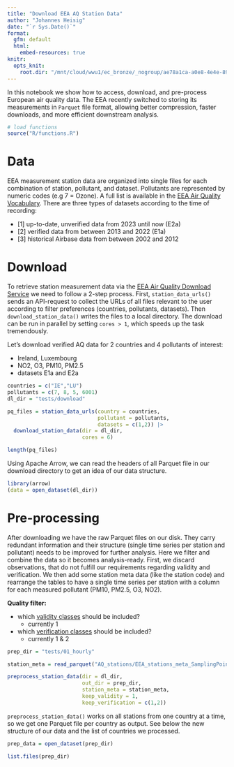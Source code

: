 ```yaml
---
title: "Download EEA AQ Station Data"
author: "Johannes Heisig"
date: "`r Sys.Date()`"
format: 
  gfm: default
  html: 
    embed-resources: true
knitr:
  opts_knit:
    root.dir: "/mnt/cloud/wwu1/ec_bronze/_nogroup/ae78a1ca-a0e8-4e4e-8992-69c34947db65/UseCase_AIRCON"
---
```


In this notebook we show how to access, download, and pre-process European air quality data. The EEA recently switched to storing its measurements in `Parquet` file format, allowing better compression, faster downloads, and more efficient downstream analysis.

```r
# load functions
source("R/functions.R")
```

# Data

EEA measurement station data are organized into single files for each combination of station, pollutant, and dataset. Pollutants are represented by numeric codes (e.g 7 = Ozone). A full list is available in the [EEA Air Quality Vocabulary](https://dd.eionet.europa.eu/vocabulary/aq/pollutant/view). There are three types of datasets according to the time of recording: 

- [1] up-to-date, unverified data from 2023 until now (E2a)
- [2] verified data from between 2013 and 2022 (E1a)
- [3] historical Airbase data from between 2002 and 2012

# Download

To retrieve station measurement data via the [EEA Air Quality Download Service](https://eeadmz1-downloads-webapp.azurewebsites.net/) we need to follow a 2-step process. First, `station_data_urls()` sends an API-request to collect the URLs of all files relevant to the user according to filter preferences (countries, pollutants, datasets). Then `download_station_data()` writes the files to a local directory. The download can be run in parallel by setting `cores > 1`, which speeds up the task tremendously.

Let's download verified AQ data for 2 countries and 4 pollutants of interest:

- Ireland, Luxembourg
- NO2, O3, PM10, PM2.5
- datasets E1a and E2a

```r
countries = c("IE","LU")
pollutants = c(7, 8, 5, 6001)
dl_dir = "tests/download"

pq_files = station_data_urls(country = countries, 
                             pollutant = pollutants, 
                             datasets = c(1,2)) |> 
  download_station_data(dir = dl_dir, 
                        cores = 6)
```

```r
length(pq_files)
```

Using Apache Arrow, we can read the headers of all Parquet file in our download directory to get an idea of our data structure.

```r
library(arrow)
(data = open_dataset(dl_dir))
```

# Pre-processing

After downloading we have the raw Parquet files on our disk. They carry redundant information and their structure (single time series per station and pollutant) needs to be improved for further analysis. Here we filter and combine the data so it becomes analysis-ready. First, we discard observations, that do not fulfill our requirements regarding validity and verification. We then add some station meta data (like the station code) and rearrange the tables to have a single time series per station with a column for each measured pollutant (PM10, PM2.5, O3, NO2).

**Quality filter:**

- which [validity classes](http://dd.eionet.europa.eu/vocabulary/aq/observationvalidity/view) should be included?
    - currently 1
- which [verification classes](http://dd.eionet.europa.eu/vocabulary/aq/observationverification/view) should be included?
    - currently 1 & 2
  
```r
prep_dir = "tests/01_hourly"

station_meta = read_parquet("AQ_stations/EEA_stations_meta_SamplingPoint.parquet")

preprocess_station_data(dir = dl_dir, 
                        out_dir = prep_dir, 
                        station_meta = station_meta, 
                        keep_validity = 1, 
                        keep_verification = c(1,2))
```

`preprocess_station_data()` works on all stations from one country at a time, so we get one Parquet file per country as output. See below the new structure of our data and the list of countries we processed.

```r
prep_data = open_dataset(prep_dir)
```

```r
list.files(prep_dir)
```

